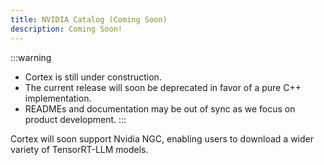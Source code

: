```yaml
---
title: NVIDIA Catalog (Coming Soon)
description: Coming Soon!
---
```


:::warning
- Cortex is still under construction.
- The current release will soon be deprecated in favor of a pure C++ implementation.
- READMEs and documentation may be out of sync as we focus on product development.
:::

Cortex will soon support Nvidia NGC, enabling users to download a wider variety of TensorRT-LLM models.